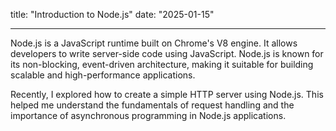title: "Introduction to Node.js"
date: "2025-01-15"

---

Node.js is a JavaScript runtime built on Chrome's V8 engine. It allows developers to write server-side code using JavaScript. Node.js is known for its non-blocking, event-driven architecture, making it suitable for building scalable and high-performance applications.

Recently, I explored how to create a simple HTTP server using Node.js. This helped me understand the fundamentals of request handling and the importance of asynchronous programming in Node.js applications.
